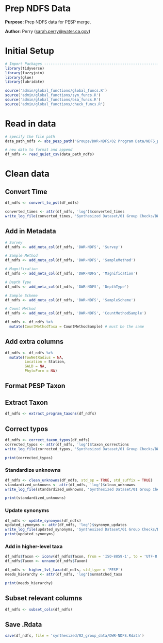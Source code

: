 # Prep NDFS Data

**Purpose:** Prep NDFS data for PESP merge.

**Author:** Perry ([sarah.perry\@water.ca.gov](mailto:sarah.perry@water.ca.gov){.email})

# Initial Setup
```r
# Import Packages ---------------------------------------------------------
library(tidyverse)
library(fuzzyjoin)
library(glue)
library(lubridate)

source('admin/global_functions/global_funcs.R')
source('admin/global_functions/syn_funcs.R')
source('admin/global_functions/bsa_funcs.R')
source('admin/global_functions/check_funcs.R')
```

# Read in data
```r
# specify the file path
data_path_ndfs <- abs_pesp_path('Groups/DWR-NDFS/02 Program Data/NDFS_program_draft.csv')

# new data to format and append
df_ndfs <- read_quiet_csv(data_path_ndfs)
```

# Clean data

## Convert Time
```r
df_ndfs <- convert_to_pst(df_ndfs)

converted_times <- attr(df_ndfs, 'log')$converted_times
write_log_file(converted_times, 'Synthesized Dataset/01 Group Checks/DWR-NDFS/tables/NDFS_converted_times.csv')
```
## Add in Metadata
```r
# Survey
df_ndfs <- add_meta_col(df_ndfs, 'DWR-NDFS', 'Survey')

# Sample Method
df_ndfs <- add_meta_col(df_ndfs, 'DWR-NDFS', 'SampleMethod')

# Magnification
df_ndfs <- add_meta_col(df_ndfs, 'DWR-NDFS', 'Magnification')

# Depth Type
df_ndfs <- add_meta_col(df_ndfs, 'DWR-NDFS', 'DepthType')

# Sample Scheme
df_ndfs <- add_meta_col(df_ndfs, 'DWR-NDFS', 'SampleScheme')

# Count Method
df_ndfs <- add_meta_col(df_ndfs, 'DWR-NDFS', 'CountMethodSample')

df_ndfs <- df_ndfs %>%
  mutate(CountMethodTaxa = CountMethodSample) # must be the same
```

## Add extra columns
```r
df_ndfs <- df_ndfs %>% 
  mutate(TowNetRadius = NA,
         Location = Station,
         GALD = NA,
         PhytoForm = NA)
```

## Format PESP Taxon
## Extract Taxon
```r
df_ndfs <- extract_program_taxons(df_ndfs)
```

## Correct typos
```r
df_ndfs <- correct_taxon_typos(df_ndfs)
corrected_typos <- attr(df_ndfs, 'log')$taxon_corrections
write_log_file(corrected_typos, 'Synthesized Dataset/01 Group Checks/DWR-NDFS/tables/NDFS_corrected_typos.csv')

print(corrected_typos)
```

### Standardize unknowns
```r
df_ndfs <- clean_unknowns(df_ndfs, std_sp = TRUE, std_suffix = TRUE)
standardized_unknowns <- attr(df_ndfs, 'log')$clean_unknowns
write_log_file(standardized_unknowns, 'Synthesized Dataset/01 Group Checks/DWR-NDFS/tables/NDFS_standardized_unknowns.csv')

print(standardized_unknowns)
```

### Update synonyms
```r
df_ndfs <- update_synonyms(df_ndfs)
updated_synonyms <- attr(df_ndfs, 'log')$synonym_updates
write_log_file(updated_synonyms, 'Synthesized Dataset/01 Group Checks/DWR-NDFS/tables/NDFS_updated_synonyms.csv')
print(updated_synonyms)
```

### Add in higher-level taxa
```r
df_ndfs$Taxon <- iconv(df_ndfs$Taxon, from = 'ISO-8859-1', to = 'UTF-8')
df_ndfs$Taxon <- unname(df_ndfs$Taxon)

df_ndfs <- higher_lvl_taxa(df_ndfs, std_type = 'PESP')
needs_hierarchy <- attr(df_ndfs, 'log')$unmatched_taxa

print(needs_hierarchy)
```

## Subset relevant columns
```r
df_ndfs <- subset_cols(df_ndfs)
```

## Save .Rdata
```r
save(df_ndfs, file = 'synthesized/02_group_data/DWR-NDFS.Rdata')
```

